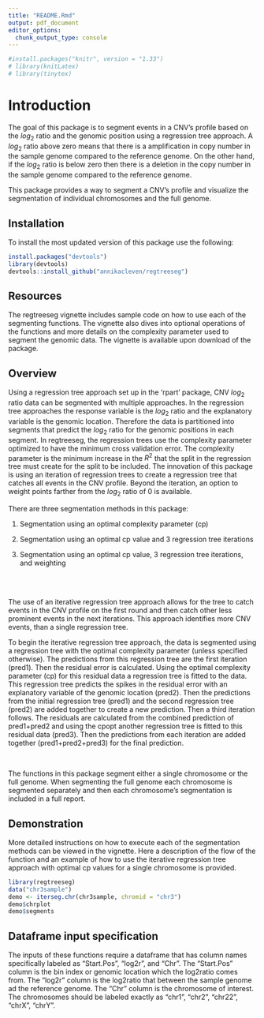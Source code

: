 ```yaml
---
title: "README.Rmd"
output: pdf_document
editor_options: 
  chunk_output_type: console
---
```


```r
#install.packages("knitr", version = "1.33")
# library(knitLatex)
# library(tinytex)
```

# Introduction

The goal of this package is to segment events in a CNV's profile based on the $log_2$ ratio and the genomic position using a regression tree approach. A $log_2$ ratio above zero means that there is a amplification in copy number in the sample genome compared to the reference genome.  On the other hand, if the $log_2$ ratio is below zero then there is a deletion in the copy number in the sample genome compared to the reference genome.

This package provides a way to segment a CNV's profile and visualize the segmentation of individual chromosomes and the full genome. 


## Installation

To install the most updated version of this package use the following:

```r
install.packages("devtools")
library(devtools)
devtools::install_github("annikacleven/regtreeseg")
```

## Resources

The regtreeseg vignette includes sample code on how to use each of the segmenting functions.  The vignette also dives into optional operations of the functions and more details on the complexity parameter used to segment the genomic data. The vignette is available upon download of the package.

## Overview

Using a regression tree approach set up in the 'rpart' package, CNV $log_2$ ratio data can be segmented with multiple approaches. In the regression tree approaches the response variable is the $log_2$ ratio and the explanatory variable is the genomic location. Therefore the data is partitioned into segments that predict the $log_2$ ratio for the genomic positions in each segment. In regtreeseg, the regression trees use the complexity parameter optimized to have the minimum cross validation error.  The complexity parameter is the minimum increase in the $R^2$ that the split in the regression tree must create for the split to be included. The innovation of this package is using an iteration of regression trees to create a regression tree that catches all events in the CNV profile.  Beyond the iteration, an option to weight points farther from the $log_2$ ratio of 0 is available.

There are three segmentation methods in this package:

1. Segmentation using an optimal complexity parameter (cp)

2. Segmentation using an optimal cp value and 3 regression tree iterations

3. Segmentation using an optimal cp value, 3 regression tree iterations, and weighting

<br/>
<br/>

The use of an iterative regression tree approach allows for the tree to catch events in the CNV profile on the first round and then catch other less prominent events in the next iterations.  This approach identifies more CNV events, than a single regression tree. 

To begin the iterative regression tree approach, the data is segmented using a regression tree with the optimal complexity parameter (unless specified otherwise). The predictions from this regression tree are the first iteration (pred1).  Then the residual error is calculated. Using the optimal complexity parameter (cp) for this residual data a regression tree is fitted to the data. This regression tree predicts the spikes in the residual error with an explanatory variable of the genomic location (pred2). Then the predictions from the initial regression tree (pred1) and the second regression tree (pred2) are added together to create a new prediction.  Then a third iteration follows.  The residuals are calculated from the combined prediction of pred1+pred2  and using the cpopt another regression tree is fitted to this residual data (pred3).  Then the predictions from each iteration are added together (pred1+pred2+pred3) for the final prediction.

<br/>

The functions in this package segment either a single chromosome or the full genome.  When segmenting the full genome each chromosome is segmented separately and then each chromosome's segmentation is included in a full report. 

## Demonstration

More detailed instructions on how to execute each of the segmentation methods can be viewed in the vignette. Here a description of the flow of the function and an example of how to use the iterative regression tree approach with optimal cp values for a single chromosome is provided.


```r
library(regtreeseg)
data("chr3sample")
demo <- iterseg.chr(chr3sample, chromid = "chr3")
demo$chrplot
demo$segments
```


## Dataframe input specification
The inputs of these functions require a dataframe that has column names specifically labeled as "Start.Pos", "log2r", and "Chr".
The "Start.Pos" column is the bin index or genomic location which the log2ratio comes from.
The "log2r" column is the log2ratio that between the sample genome ad the reference genome.
The "Chr" column is the chromosome of interest.  The chromosomes should be labeled exactly as "chr1", "chr2", "chr22", "chrX", "chrY". 

<br/>
<br/>
<br/>
<br/>



